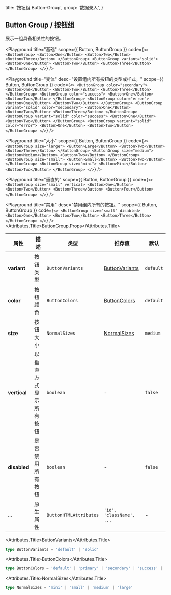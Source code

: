 
  title: '按钮组 Button-Group',
  group: '数据录入',
}

## Button Group / 按钮组

展示一组具备相关性的按钮。

<Playground
  title="基础"
  scope={{ Button, ButtonGroup }}
  code={`
    <>
      <ButtonGroup>
        <Button>One</Button>
        <Button>Two</Button>
        <Button>Three</Button>
      </ButtonGroup>
      <ButtonGroup variant="solid">
        <Button>One</Button>
        <Button>Two</Button>
        <Button>Three</Button>
      </ButtonGroup>
    </>
  `}
/>

<Playground
  title="变体"
  desc="设置组内所有按钮的类型或样式。"
  scope={{ Button, ButtonGroup }}
  code={`
<>
  <ButtonGroup color="secondary">
    <Button>One</Button>
    <Button>Two</Button>
    <Button>Three</Button>
  </ButtonGroup>
  <ButtonGroup color="success">
    <Button>One</Button>
    <Button>Two</Button>
  </ButtonGroup>
  <ButtonGroup color="error">
    <Button>One</Button>
    <Button>Two</Button>
  </ButtonGroup>
  <ButtonGroup variant="solid" color="secondary">
    <Button>One</Button>
    <Button>Two</Button>
    <Button>Three</Button>
  </ButtonGroup>
  <ButtonGroup variant="solid" color="success">
    <Button>One</Button>
    <Button>Two</Button>
  </ButtonGroup>
  <ButtonGroup variant="solid" color="error">
    <Button>One</Button>
    <Button>Two</Button>
  </ButtonGroup>
</>
`}
/>

<Playground
  title="大小"
  scope={{ Button, ButtonGroup }}
  code={`
<>
  <ButtonGroup size="large">
    <Button>Large</Button>
    <Button>Two</Button>
    <Button>Three</Button>
  </ButtonGroup>
  <ButtonGroup size="medium">
    <Button>Medium</Button>
    <Button>Two</Button>
  </ButtonGroup>
  <ButtonGroup size="small">
    <Button>Small</Button>
    <Button>Two</Button>
  </ButtonGroup>
  <ButtonGroup size="mini">
    <Button>Mini</Button>
    <Button>Two</Button>
  </ButtonGroup>
</>
`}
/>

<Playground
  title="垂直的"
  scope={{ Button, ButtonGroup }}
  code={`
<>
  <ButtonGroup size="small" vertical>
    <Button>One</Button>
    <Button>Two</Button>
    <Button>Three</Button>
    <Button>Four</Button>
  </ButtonGroup>
</>
`}
/>

<Playground
  title="禁用"
  desc="禁用组内所有的按钮。"
  scope={{ Button, ButtonGroup }}
  code={`
<>
  <ButtonGroup size="small" disabled>
    <Button>One</Button>
    <Button>Two</Button>
    <Button>Three</Button>
  </ButtonGroup>
</>
`} />
<Attributes edit="/pages/zh-cn/components/button-group.mdx">
<Attributes.Title>ButtonGroup.Props</Attributes.Title>

| 属性         | 描述                   | 类型                   | 推荐值                            | 默认      |
| ------------ | ---------------------- | ---------------------- | --------------------------------- | --------- |
| **variant**  | 按钮类型               | `ButtonVariants`       | [ButtonVariants](#buttonVariants) | `default` |
| **color**    | 按钮颜色               | `ButtonColors`         | [ButtonColors](#buttontypes)      | `default` |
| **size**     | 按钮大小               | `NormalSizes`          | [NormalSizes](#normalsizes)       | `medium`  |
| **vertical** | 以垂直方式显示所有按钮 | `boolean`              | -                                 | `false`   |
| **disabled** | 是否禁用所有按钮       | `boolean`              | -                                 | `false`   |
| ...          | 原生属性               | `ButtonHTMLAttributes` | `'id', 'className', ...`          | -         |

<Attributes.Title>ButtonVariants</Attributes.Title>

```ts
type ButtonVariants = 'default' | 'solid'
```

<Attributes.Title>ButtonColors</Attributes.Title>

```ts
type ButtonColors = 'default' | 'primary' | 'secondary' | 'success' | 'warning' | 'error'
```

<Attributes.Title>NormalSizes</Attributes.Title>

```ts
type NormalSizes = 'mini' | 'small' | 'medium' | 'large'
```

</Attributes>

